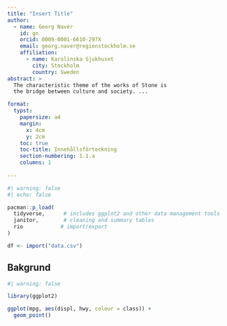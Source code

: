 ```yaml
---
title: "Insert Title"
author:
  - name: Georg Navér
    id: gn
    orcid: 0009-0001-6610-297X
    email: georg.naver@regionstockholm.se
    affiliation: 
      - name: Karolinska Sjukhuset
        city: Stockholm
        country: Sweden
abstract: > 
  The characteristic theme of the works of Stone is 
  the bridge between culture and society. ...

format:
  typst:
    papersize: a4
    margin:
      x: 4cm
      y: 2cm
    toc: true
    toc-title: Innehållsförteckning
    section-numbering: 1.1.a
    columns: 1
    
---
```


```r
#| warning: false
#| echo: false

pacman::p_load(
  tidyverse,      # includes ggplot2 and other data management tools
  janitor,        # cleaning and summary tables
  rio            # import/export
)

df <- import("data.csv")

```

## Bakgrund

```r
#| warning: false

library(ggplot2)

ggplot(mpg, aes(displ, hwy, colour = class)) +
  geom_point()

```


